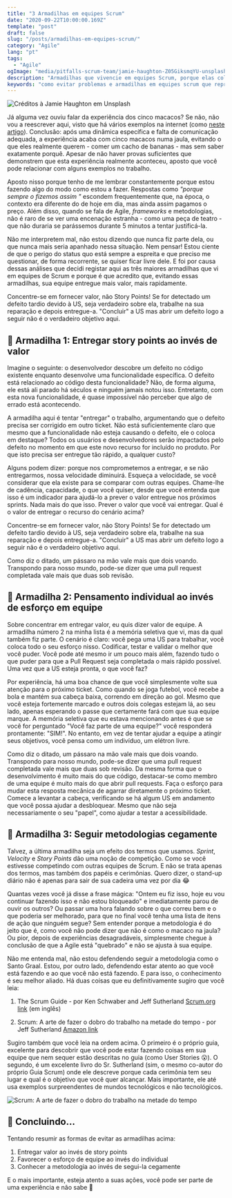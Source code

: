 ```yaml
---
title: "3 Armadilhas em equipes Scrum"
date: "2020-09-22T10:00:00.169Z"
template: "post"
draft: false
slug: "/posts/armadilhas-em-equipes-scrum/"
category: "Agile"
lang: "pt"
tags:
  - "Agile"
ogImage: "media/pitfalls-scrum-team/jamie-haughton-Z05GiksmqYU-unsplash.jpg"
description: "Armadilhas que vivencie em equipes Scrum, porque elas colocam em risco a produtividade do time e como evitá-las"
keywords: "como evitar problemas e armadilhas em equipes scrum que representam risco para a produtividade"
---
```


![Créditos à Jamie Haughton em Unsplash](/media/pitfalls-scrum-team/jamie-haughton-Z05GiksmqYU-unsplash.jpg)

Já alguma vez ouviu falar da experiência dos cinco macacos? Se não, não vou a reescrever aqui, visto que há vários exemplos na internet (como [neste artigo](https://atitudereflexiva.wordpress.com/2020/04/02/a-experiencia-dos-cinco-macacos/)). Conclusão: após uma dinâmica específica e falta de comunicação adequada, a experiência acaba com cinco macacos numa jaula, evitando o que eles realmente querem - comer um cacho de bananas - mas sem saber exatamente porquê. Apesar de não haver provas suficientes que demonstrem que esta experiência realmente aconteceu, aposto que você pode relacionar com alguns exemplos no trabalho.

Aposto nisso porque tenho de me lembrar constantemente porque estou fazendo algo do modo como estou a fazer. Respostas como *"porque sempre o fizemos assim "* escondem frequentemente que, na época, o contexto era diferente do de hoje em dia, mas ainda assim pagamos o preço. Além disso, quando se fala de Agile, *frameworks* e metodologias, não é raro de se ver uma encenação estranha  - como uma peça de teatro - que não duraria se parássemos durante 5 minutos a tentar justificá-la.

Não me interpretem mal, não estou dizendo que nunca fiz parte dela, ou que nunca mais seria apanhado nessa situação. Nem pensar! Estou ciente de que o perigo do status quo está sempre a espreita e que preciso me questionar, de forma recorrente, se quiser ficar livre dele. E foi por causa dessas análises que decidi registar aqui as três maiores armadilhas que vi em equipes de Scrum e porque é que acredito que, evitando essas armadilhas, sua equipe entregue mais valor, mais rapidamente.

<Quote>
  Concentre-se em fornecer valor, não Story Points! Se for detectado um defeito tardio devido à US, seja verdadeiro sobre ela, trabalhe na sua reparação e depois entregue-a. "Concluir" a US mas abrir um defeito logo a seguir não é o verdadeiro objetivo aqui.
</Quote>

## :monkey: Armadilha 1: Entregar story points ao invés de valor

Imagine o seguinte: o desenvolvedor descobre um defeito no código existente enquanto desenvolve uma funcionalidade específica. O defeito está relacionado ao código desta funcionalidade? Não, de forma alguma, ele está ali parado há séculos e ninguém jamais notou isso. Entretanto, com esta nova funcionalidade, é quase impossível não perceber que algo de errado está acontecendo.

A armadilha aqui é tentar "entregar" o trabalho, argumentando que o defeito precisa ser corrigido em outro ticket. Não está suficientemente claro que mesmo que a funcionalidade não esteja causando o defeito, ele o coloca em destaque? Todos os usuários e desenvolvedores serão impactados pelo defeito no momento em que este novo recurso for incluído no produto. Por que isto precisa ser entregue tão rápido, a qualquer custo?

Alguns podem dizer: porque nos comprometemos a entregar, e se não entregarmos, nossa velocidade diminuirá. Esqueça a velocidade, se você considerar que ela existe para se comparar com outras equipes. Chame-lhe de cadência, capacidade, o que você quiser, desde que você entenda que isso é um indicador para ajudá-lo a prever o valor entregue nos próximos sprints. Nada mais do que isso. Prever o valor que você vai entregar. Qual é o valor de entregar o recurso do cenário acima?

Concentre-se em fornecer valor, não Story Points! Se for detectado um defeito tardio devido à US, seja verdadeiro sobre ela, trabalhe na sua reparação e depois entregue-a. "Concluir" a US mas abrir um defeito logo a seguir não é o verdadeiro objetivo aqui.

<Quote>
  Como diz o ditado, um pássaro na mão vale mais que dois voando. Transpondo para nosso mundo, pode-se dizer que uma pull request completada vale mais que duas sob revisão.
</Quote>

## :monkey: Armadilha 2: Pensamento individual ao invés de esforço em equipe

Sobre concentrar em entregar valor, eu quis dizer valor de equipe. A armadilha número 2 na minha lista é a memória seletiva que vi, mas da qual também fiz parte. O cenário é claro: você pega uma US para trabalhar, você coloca todo o seu esforço nisso. Codificar, testar e validar o melhor que você puder. Você pode até mesmo ir um pouco mais além, fazendo tudo o que puder para que a Pull Request seja completada o mais rápido possível. Uma vez que a US esteja pronta, o que você faz?

Por experiência, há uma boa chance de que você simplesmente volte sua atenção para o próximo ticket. Como quando se joga futebol, você recebe a bola e mantém sua cabeça baixa, correndo em direção ao gol. Mesmo que você esteja fortemente marcado e outros dois colegas estejam lá, ao seu lado, apenas esperando o passe que certamente fará com que sua equipe marque. A memória seletiva que eu estava mencionando antes é que se você for perguntado "Você faz parte de uma equipe?" você responderá prontamente: "SIM!". No entanto, em vez de tentar ajudar a equipe a atingir seus objetivos, você pensa como um indivíduo, um elétron livre.

Como diz o ditado, um pássaro na mão vale mais que dois voando. Transpondo para nosso mundo, pode-se dizer que uma pull request completada vale mais que duas sob revisão. Da mesma forma que o desenvolvimento é muito mais do que código, destacar-se como membro de uma equipe é muito mais do que abrir pull requests. Faça o esforço para mudar esta resposta mecânica de agarrar diretamente o próximo ticket. Comece a levantar a cabeça, verificando se há algum US em andamento que você possa ajudar a desbloquear. Mesmo que não seja necessariamente o seu "papel", como ajudar a testar a acessibilidade.

## :monkey: Armadilha 3: Seguir metodologias cegamente

Talvez, a última armadilha seja um efeito dos termos que usamos. *Sprint*, *Velocity* e *Story Points* dão uma noção de competição. Como se você estivesse competindo com outras equipes de Scrum. E não se trata apenas dos termos, mas também dos papéis e cerimônias. Quero dizer, o stand-up diário não é apenas para sair de sua cadeira uma vez por dia :joy:

Quantas vezes você já disse a frase mágica: "Ontem eu fiz isso, hoje eu vou continuar fazendo isso e não estou bloqueado" e imediatamente parou de ouvir os outros? Ou passar uma hora falando sobre o que correu bem e o que poderia ser melhorado, para que no final você tenha uma lista de itens de ação que ninguém segue? Sem entender porque a metodologia é do jeito que é, como você não pode dizer que não é como o macaco na jaula? Ou pior, depois de experiências desagradáveis, simplesmente chegue à conclusão de que a Agile está "quebrado" e não se ajusta à sua equipe.

Não me entenda mal, não estou defendendo seguir a metodologia como o Santo Graal. Estou, por outro lado, defendendo estar atento ao que você está fazendo e ao que você não está fazendo. E para isso, o conhecimento é seu melhor aliado. Há duas coisas que eu definitivamente sugiro que você leia:

1) The Scrum Guide - por Ken Schwaber and Jeff Sutherland [Scrum.org link](https://www.scrum.org/resources/scrum-guide) (em inglês)

2) Scrum: A arte de fazer o dobro do trabalho na metade do tempo - por Jeff Sutherland [Amazon link](https://www.amazon.com.br/Scrum-Fazer-Dobro-Trabalho-Metade/dp/8544104517)

Sugiro também que você leia na ordem acima. O primeiro é o próprio guia, excelente para descobrir que você pode estar fazendo coisas em sua equipe que nem sequer estão descritas no guia (como User Stories :open_mouth:). O segundo, é um excelente livro do Sr. Sutherland (sim, o mesmo co-autor do próprio Guia Scrum) onde ele descreve porque cada cerimônia tem seu lugar e qual é o objetivo que você quer alcançar. Mais importante, ele até usa exemplos surpreendentes de mundos tecnológicos e não tecnológicos.

![Scrum: A arte de fazer o dobro do trabalho na metade do tempo](/media/pitfalls-scrum-team/scrum-book-pt.jpg)

## :banana: Concluindo...

Tentando resumir as formas de evitar as armadilhas acima:

1. Entregar valor ao invés de story points
2. Favorecer o esforço de equipe ao invés do individual
3. Conhecer a metodologia ao invés de segui-la cegamente

E o mais importante, esteja atento a suas ações, você pode ser parte de uma experiência e não sabe :see_no_evil: